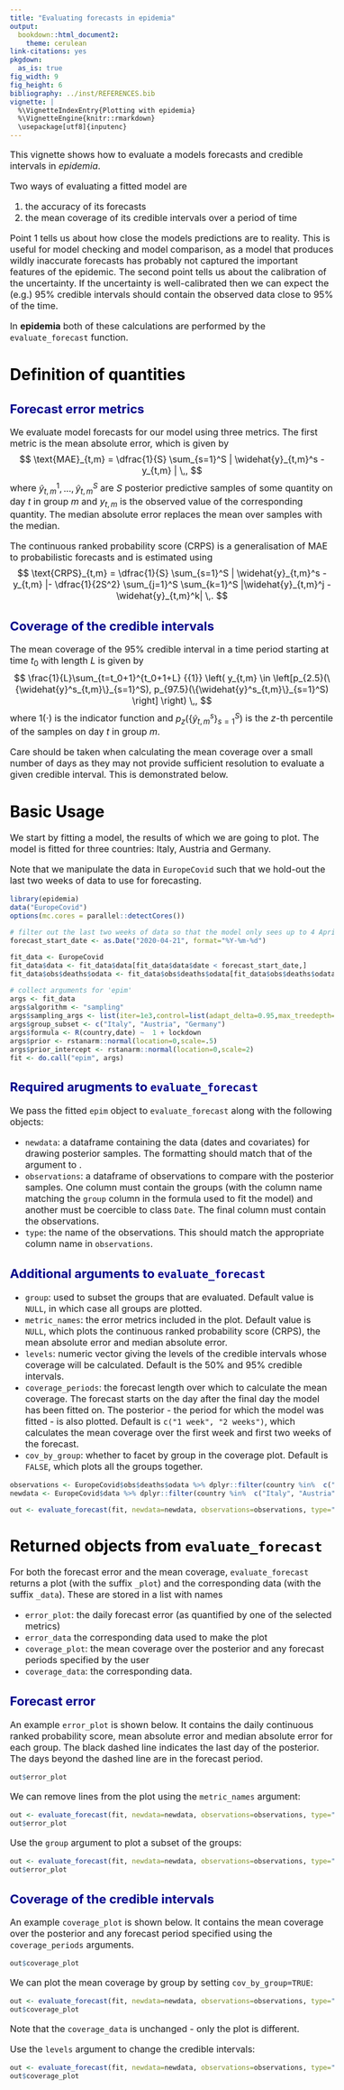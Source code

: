 ```yaml
---
title: "Evaluating forecasts in epidemia"
output:
  bookdown::html_document2:
    theme: cerulean
link-citations: yes
pkgdown:
  as_is: true
fig_width: 9 
fig_height: 6
bibliography: ../inst/REFERENCES.bib
vignette: |
  %\VignetteIndexEntry{Plotting with epidemia} 
  %\VignetteEngine{knitr::rmarkdown} 
  \usepackage[utf8]{inputenc}
---
```


<style type="text/css">
body{ /* Normal */
font-size: 16px;
}
td { /* Table */
font-size: 14px;
}
h1.title {
font-size: 38px;
color: Black;
}
h1 { /* Header 1 */
font-size: 28px;
color: Black;
}
h2 { /* Header 2 */
font-size: 22px;
color: DarkBlue;
}
h3 { /* Header 3 */
font-size: 18px;
color: DarkBlue;
}
}
h3 { /* Header 4 */
font-size: 16px;
color: DarkBlue;
}
h4 { /* Header 4 */
font-size: 16px;
color: DarkBlue;
}
code.r{ /* Code block */
font-size: 12px;
}
pre { /* Code block - determines code spacing between lines */
font-size: 14px;
}
</style>

This vignette shows how to evaluate a models forecasts and credible intervals in *epidemia*.

Two ways of evaluating a fitted model are

1. the accuracy of its forecasts
2. the mean coverage of its credible intervals over a period of time

Point 1 tells us about how close the models predictions are to reality. This is useful for model checking and model comparison, as a model that produces wildly inaccurate forecasts has probably not captured the important features of the epidemic. The second point tells us about the calibration of the uncertainty. If the uncertainty is well-calibrated then we can expect the (e.g.) 95% credible intervals should contain the observed data close to 95% of the time.

In **epidemia** both of these calculations are performed by the `evaluate_forecast` function.

# Definition of quantities

## Forecast error metrics

We evaluate model forecasts for our model using three metrics. The first metric is the mean absolute error, which is given by
$$
    \text{MAE}_{t,m} = \dfrac{1}{S} \sum_{s=1}^S | \widehat{y}_{t,m}^s - y_{t,m} | \,,
$$
where $\widehat{y}_{t,m}^1,\ldots,\widehat{y}_{t,m}^S$ are  $S$ posterior predictive samples of some quantity on day $t$ in group $m$ and $y_{t,m}$ is the observed value of the corresponding quantity. The median absolute error replaces the mean over samples with the median.

The continuous ranked probability score (CRPS) is a generalisation of MAE to probabilistic forecasts and is estimated using
$$
    \text{CRPS}_{t,m} = \dfrac{1}{S} \sum_{s=1}^S | \widehat{y}_{t,m}^s - y_{t,m} |- \dfrac{1}{2S^2} \sum_{j=1}^S \sum_{k=1}^S |\widehat{y}_{t,m}^j - \widehat{y}_{t,m}^k| \,.
$$

## Coverage of the credible intervals

The mean coverage of the 95\% credible interval in a time period starting at time $t_0$ with length $L$ is given by
$$
    \frac{1}{L}\sum_{t=t_0+1}^{t_0+1+L} {{1}} \left( y_{t,m} \in \left[p_{2.5}(\{\widehat{y}^s_{t,m}\}_{s=1}^S), p_{97.5}(\{\widehat{y}^s_{t,m}\}_{s=1}^S) \right] \right) \,,
$$
where ${{1}}(\cdot)$ is the indicator function and $p_{z}(\{\widehat{y}^s_{t,m}\}_{s=1}^S)$ is the $z$-th percentile of the samples on day $t$ in group $m$.

Care should be taken when calculating the mean coverage over a small number of days as they may not provide sufficient resolution to evaluate a given credible interval. This is demonstrated below.

# Basic Usage

We start by fitting a model, the results of which we are going to plot. The model is fitted for three countries: Italy, Austria and Germany.

Note that we manipulate the data in `EuropeCovid` such that we hold-out the last two weeks of data to use for forecasting.

```r
library(epidemia)
data("EuropeCovid")
options(mc.cores = parallel::detectCores())

# filter out the last two weeks of data so that the model only sees up to 4 April 2020
forecast_start_date <- as.Date("2020-04-21", format="%Y-%m-%d")

fit_data <- EuropeCovid
fit_data$data <- fit_data$data[fit_data$data$date < forecast_start_date,]
fit_data$obs$deaths$odata <- fit_data$obs$deaths$odata[fit_data$obs$deaths$odata$date < forecast_start_date,]

# collect arguments for 'epim'
args <- fit_data
args$algorithm <- "sampling"
args$sampling_args <- list(iter=1e3,control=list(adapt_delta=0.95,max_treedepth=15),seed=12345)
args$group_subset <- c("Italy", "Austria", "Germany")
args$formula <- R(country,date) ~  1 + lockdown
args$prior <- rstanarm::normal(location=0,scale=.5)
args$prior_intercept <- rstanarm::normal(location=0,scale=2)
fit <- do.call("epim", args)
```


## Required arugments to `evaluate_forecast`

We pass the fitted `epim` object to `evaluate_forecast` along with the following objects:

* `newdata`: a dataframe containing the data (dates and covariates) for drawing posterior samples. The formatting should match that of the \code{newdata} argument to \code{posterior_predict}.
* `observations`: a dataframe of observations to compare with the posterior samples. One column must contain the groups (with the column name matching the `group` column in the formula used to fit the model) and another must be coercible to class `Date`. The final column must contain the observations.
* `type`: the name of the observations. This should match the appropriate column name in `observations`.

## Additional arguments to `evaluate_forecast`

* `group`: used to subset the groups that are evaluated. Default value is `NULL`, in which case all groups are plotted.
* `metric_names`: the error metrics included in the plot. Default value is `NULL`, which plots the continuous ranked probability score (CRPS), the mean absolute error and median absolute error.
* `levels`: numeric vector giving the levels of the credible intervals whose coverage will be calculated. Default is the 50% and 95% credible intervals.
* `coverage_periods`: the forecast length over which to calculate the mean coverage. The forecast starts on the day after the final day the model has been fitted on. The posterior - the period for which the model was fitted - is also plotted. Default is `c("1 week", "2 weeks")`, which calculates the mean coverage over the first week and first two weeks of the forecast.
* `cov_by_group`: whether to facet by group in the coverage plot. Default is `FALSE`, which plots all the groups together.

```r
observations <- EuropeCovid$obs$deaths$odata %>% dplyr::filter(country %in%  c("Italy", "Austria", "Germany"))
newdata <- EuropeCovid$data %>% dplyr::filter(country %in%  c("Italy", "Austria", "Germany"))

out <- evaluate_forecast(fit, newdata=newdata, observations=observations, type="deaths")
```

# Returned objects from `evaluate_forecast`

For both the forecast error and the mean coverage, `evaluate_forecast` returns a plot (with the suffix `_plot`) and the corresponding data (with the suffix `_data`). These are stored in a list with names

* `error_plot`: the daily forecast error (as quantified by one of the selected metrics)
* `error_data` the corresponding data used to make the plot
* `coverage_plot`: the mean coverage over the posterior and any forecast periods specified by the user
* `coverage_data`: the corresponding data.

## Forecast error

An example `error_plot` is shown below. It contains the daily continuous ranked probability score, mean absolute error and median absolute error for each group. The black dashed line indicates the last day of the posterior. The days beyond the dashed line are in the forecast period.

```r
out$error_plot
```

We can remove lines from the plot using the `metric_names` argument:

```r
out <- evaluate_forecast(fit, newdata=newdata, observations=observations, type="deaths", metric_names="crps")
out$error_plot
```

Use the `group` argument to plot a subset of the groups:

```r
out <- evaluate_forecast(fit, newdata=newdata, observations=observations, type="deaths", metric_names="crps", group="Italy")
out$error_plot
```

## Coverage of the credible intervals

An example `coverage_plot` is shown below. It contains the mean coverage over the posterior and any forecast period specified using the `coverage_periods` arguments.

```r
out$coverage_plot
```

We can plot the mean coverage by group by setting `cov_by_group=TRUE`:

```r
out <- evaluate_forecast(fit, newdata=newdata, observations=observations, type="deaths", levels=c(25, 50, 95), cov_by_group = TRUE)
out$coverage_plot
```

Note that the `coverage_data` is unchanged - only the plot is different.

Use the `levels` argument to change the credible intervals:

```r
out <- evaluate_forecast(fit, newdata=newdata, observations=observations, type="deaths", levels=c(25, 50, 95))
out$coverage_plot
```
